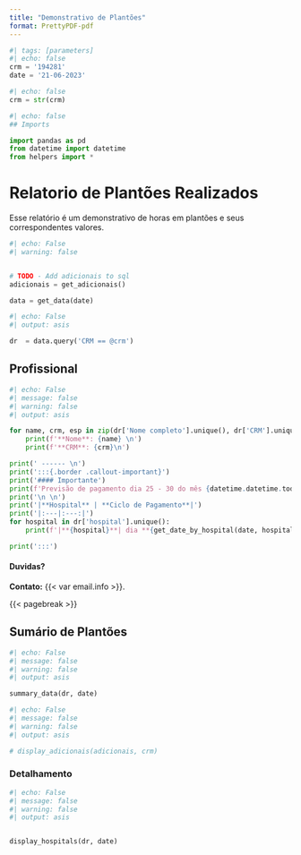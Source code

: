 ```yaml
---
title: "Demonstrativo de Plantões"
format: PrettyPDF-pdf
---
```


```python
#| tags: [parameters]
#| echo: false
crm = '194281'
date = '21-06-2023'
```

```python
#| echo: false
crm = str(crm)
```
```python
#| echo: false
## Imports

import pandas as pd
from datetime import datetime
from helpers import *
```

# Relatorio de Plantões Realizados

Esse relatório é um demonstrativo de horas em plantões e seus correspondentes valores.


```python
#| echo: False
#| warning: false


# TODO - Add adicionais to sql
adicionais = get_adicionais()

data = get_data(date)

```


```python
#| echo: False
#| output: asis

dr  = data.query('CRM == @crm')

```

## Profissional

```python
#| echo: False
#| message: false
#| warning: false
#| output: asis

for name, crm, esp in zip(dr['Nome completo'].unique(), dr['CRM'].unique(), dr['Especialidade'].unique()):
    print(f'**Nome**: {name} \n') 
    print(f'**CRM**: {crm}\n')

print(' ------ \n')
print(':::{.border .callout-important}')
print('#### Importante')
print(f'Previsão de pagamento dia 25 - 30 do mês {datetime.datetime.today().strftime("%m/%Y")}.\n')
print('\n \n')
print('|**Hospital** | **Ciclo de Pagamento**|')
print('|:---|:---:|')
for hospital in dr['hospital'].unique():
    print(f'|**{hospital}**| dia **{get_date_by_hospital(date, hospital)[0].strftime("%d/%m")}** ao dia **{get_date_by_hospital(date, hospital)[1].strftime("%d/%m")}** |')

print(':::')
```

:::{.callout-note}
#### Duvidas?

**Contato:** {{< var email.info >}}.
:::

{{< pagebreak >}}

## Sumário de Plantões

```python
#| echo: False
#| message: false
#| warning: false
#| output: asis

summary_data(dr, date)
```

```python
#| echo: False
#| message: false
#| warning: false
#| output: asis

# display_adicionais(adicionais, crm)
```

### Detalhamento


```python
#| echo: False
#| message: false
#| warning: false
#| output: asis


display_hospitals(dr, date)
```



